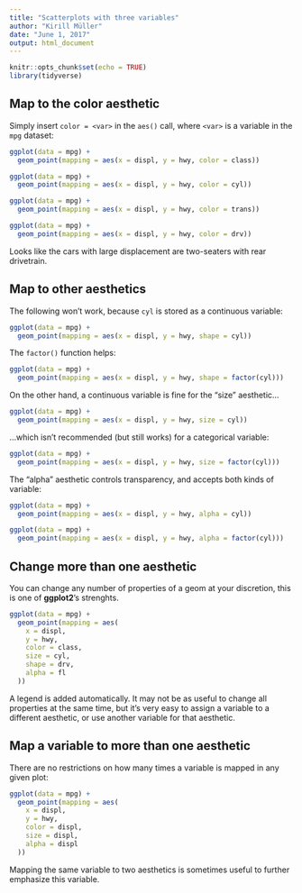 ```yaml
---
title: "Scatterplots with three variables"
author: "Kirill Müller"
date: "June 1, 2017"
output: html_document
---
```


```r
knitr::opts_chunk$set(echo = TRUE)
library(tidyverse)
```

## Map to the color aesthetic

Simply insert `color = <var>` in the `aes()` call, where `<var>` is a variable in the `mpg` dataset:

```r
ggplot(data = mpg) +
  geom_point(mapping = aes(x = displ, y = hwy, color = class))
```

```r
ggplot(data = mpg) +
  geom_point(mapping = aes(x = displ, y = hwy, color = cyl))
```

```r
ggplot(data = mpg) +
  geom_point(mapping = aes(x = displ, y = hwy, color = trans))
```

```r
ggplot(data = mpg) +
  geom_point(mapping = aes(x = displ, y = hwy, color = drv))
```

Looks like the cars with large displacement are two-seaters with rear drivetrain.


## Map to other aesthetics

The following won't work, because `cyl` is stored as a continuous variable:

```r
ggplot(data = mpg) +
  geom_point(mapping = aes(x = displ, y = hwy, shape = cyl))
```

The `factor()` function helps:

```r
ggplot(data = mpg) +
  geom_point(mapping = aes(x = displ, y = hwy, shape = factor(cyl)))
```

On the other hand, a continuous variable is fine for the "size" aesthetic...

```r
ggplot(data = mpg) +
  geom_point(mapping = aes(x = displ, y = hwy, size = cyl))
```

...which isn't recommended (but still works) for a categorical variable:

```r
ggplot(data = mpg) +
  geom_point(mapping = aes(x = displ, y = hwy, size = factor(cyl)))
```

The "alpha" aesthetic controls transparency, and accepts both kinds of variable:

```r
ggplot(data = mpg) +
  geom_point(mapping = aes(x = displ, y = hwy, alpha = cyl))

ggplot(data = mpg) +
  geom_point(mapping = aes(x = displ, y = hwy, alpha = factor(cyl)))
```


## Change more than one aesthetic

You can change any number of properties of a geom at your discretion, this is one of **ggplot2**'s strenghts.

```r
ggplot(data = mpg) +
  geom_point(mapping = aes(
    x = displ,
    y = hwy,
    color = class,
    size = cyl,
    shape = drv,
    alpha = fl
  ))
```

A legend is added automatically.  It may not be as useful to change all properties at the same time, but it's very easy to assign a variable to a different aesthetic, or use another variable for that aesthetic.


## Map a variable to more than one aesthetic

There are no restrictions on how many times a variable is mapped in any given plot:

```r
ggplot(data = mpg) +
  geom_point(mapping = aes(
    x = displ,
    y = hwy,
    color = displ,
    size = displ,
    alpha = displ
  ))
```

Mapping the same variable to two aesthetics is sometimes useful to further emphasize this variable.
